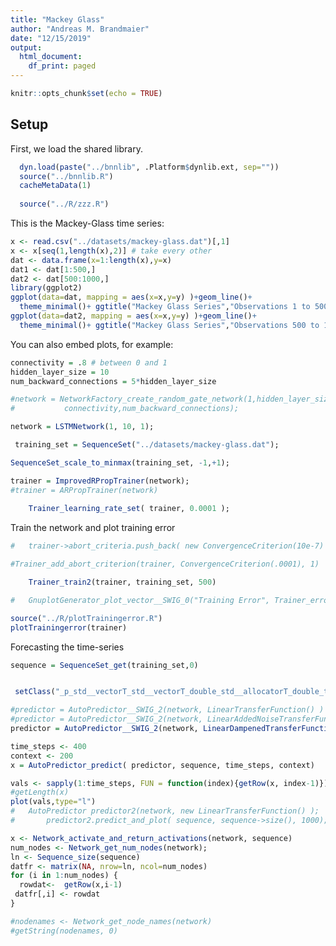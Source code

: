 ```yaml
---
title: "Mackey Glass"
author: "Andreas M. Brandmaier"
date: "12/15/2019"
output:
  html_document:
    df_print: paged
---
```


```r
knitr::opts_chunk$set(echo = TRUE)
```

## Setup

First, we load the shared library.

```r


  dyn.load(paste("../bnnlib", .Platform$dynlib.ext, sep=""))
  source("../bnnlib.R")
  cacheMetaData(1)
  
  source("../R/zzz.R")

```

This is the Mackey-Glass time series: 

```r
x <- read.csv("../datasets/mackey-glass.dat")[,1]
x <- x[seq(1,length(x),2)] # take every other
dat <- data.frame(x=1:length(x),y=x)
dat1 <- dat[1:500,]
dat2 <- dat[500:1000,]
library(ggplot2)
ggplot(data=dat, mapping = aes(x=x,y=y) )+geom_line()+
  theme_minimal()+ ggtitle("Mackey Glass Series","Observations 1 to 500")
ggplot(data=dat2, mapping = aes(x=x,y=y) )+geom_line()+ 
  theme_minimal()+ ggtitle("Mackey Glass Series","Observations 500 to 1000")

```

You can also embed plots, for example:

```r

connectivity = .8 # between 0 and 1
hidden_layer_size = 10
num_backward_connections = 5*hidden_layer_size

#network = NetworkFactory_create_random_gate_network(1,hidden_layer_size,1,
#			connectivity,num_backward_connections);

network = LSTMNetwork(1, 10, 1);

 training_set = SequenceSet("../datasets/mackey-glass.dat");

SequenceSet_scale_to_minmax(training_set, -1,+1);

trainer = ImprovedRPropTrainer(network);
#trainer = ARPropTrainer(network)
		
	Trainer_learning_rate_set( trainer, 0.0001 );
```

Train the network and plot training error

```r

#	trainer->abort_criteria.push_back( new ConvergenceCriterion(10e-7) );

#Trainer_add_abort_criterion(trainer, ConvergenceCriterion(.0001), 1)

	Trainer_train2(trainer, training_set, 500)

#	GnuplotGenerator_plot_vector__SWIG_0("Training Error", Trainer_error_train_get(trainer))

source("../R/plotTrainingerror.R")
plotTrainingerror(trainer)
```

Forecasting the time-series

```r
sequence = SequenceSet_get(training_set,0)


 setClass("_p_std__vectorT_std__vectorT_double_std__allocatorT_double_t_t_p_std__allocatorT_std__vectorT_double_std__allocatorT_double_t_t_p_t_t", contains = 'ExternalReference')

#predictor = AutoPredictor__SWIG_2(network, LinearTransferFunction() )
#predictor = AutoPredictor__SWIG_2(network, LinearAddedNoiseTransferFunction(.1) )
predictor = AutoPredictor__SWIG_2(network, LinearDampenedTransferFunction(.99) )

time_steps <- 400
context <- 200
x = AutoPredictor_predict( predictor, sequence, time_steps, context)

```

```r
vals <- sapply(1:time_steps, FUN = function(index){getRow(x, index-1)})
#getLength(x)
plot(vals,type="l")
#	AutoPredictor predictor2(network, new LinearTransferFunction() );
#		predictor2.predict_and_plot( sequence, sequence->size(), 1000);
```

```r
x <- Network_activate_and_return_activations(network, sequence)
num_nodes <- Network_get_num_nodes(network);
ln <- Sequence_size(sequence)
datfr <- matrix(NA, nrow=ln, ncol=num_nodes)
for (i in 1:num_nodes) {
  rowdat<-  getRow(x,i-1)
 datfr[,i] <- rowdat
}

#nodenames <- Network_get_node_names(network)
#getString(nodenames, 0)
```

